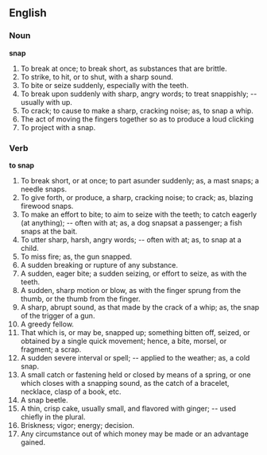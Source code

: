 ==English==

===Noun===

'''snap'''

#To break at once; to break short, as substances that are brittle.
#To strike, to hit, or to shut, with a sharp sound.
#To bite or seize suddenly, especially with the teeth.
#To break upon suddenly with sharp, angry words; to treat snappishly; -- usually with up.
#To crack; to cause to make a sharp, cracking noise; as, to snap a whip.
#The act of moving the fingers together so as to produce a loud clicking
#To project with a snap.

===Verb===

'''to snap'''

#To break short, or at once; to part asunder suddenly; as, a mast snaps; a needle snaps.
#To give forth, or produce, a sharp, cracking noise; to crack; as, blazing firewood snaps.
#To make an effort to bite; to aim to seize with the teeth; to catch eagerly (at anything); -- often with at; as, a dog snapsat a passenger; a fish snaps at the bait.
#To utter sharp, harsh, angry words; -- often with at; as, to snap at a child.
#To miss fire; as, the gun snapped.
#A sudden breaking or rupture of any substance.
#A sudden, eager bite; a sudden seizing, or effort to seize, as with the teeth.
#A sudden, sharp motion or blow, as with the finger sprung from the thumb, or the thumb from the finger.
#A sharp, abrupt sound, as that made by the crack of a whip; as, the snap of the trigger of a gun.
#A greedy fellow.
#That which is, or may be, snapped up; something bitten off, seized, or obtained by a single quick movement; hence, a bite, morsel, or fragment; a scrap.
#A sudden severe interval or spell; -- applied to the weather; as, a cold snap.
#A small catch or fastening held or closed by means of a spring, or one which closes with a snapping sound, as the catch of a bracelet, necklace, clasp of a book, etc.
#A snap beetle.
#A thin, crisp cake, usually small, and flavored with ginger; -- used chiefly in the plural.
#Briskness; vigor; energy; decision.
#Any circumstance out of which money may be made or an advantage gained.